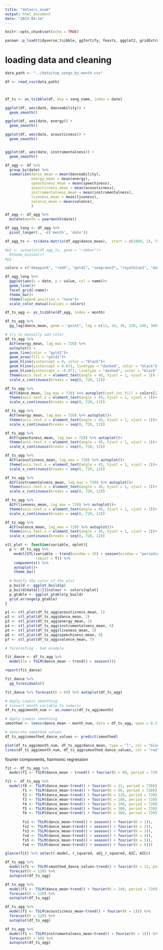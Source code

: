```yaml
---
title: "datasci_exam"
output: html_document
date: "2023-04-24"
---
```


```r
knitr::opts_chunk$set(echo = TRUE)
```

```r
pacman::p_load(tidyverse,tsibble, ggfortify, feasts, ggplot2, gridExtra, patchwork, fable)
```


# loading data and cleaning

```r
data_path <- "../data/top_songs_by_month.csv"

df <- read_csv(data_path)



df_ts <- as_tsibble(df, key = song_name, index = date)
```

```r
ggplot(df, aes(date, danceability)) +
  geom_smooth()

ggplot(df, aes(date, energy)) +
  geom_smooth()

ggplot(df, aes(date, acousticness)) +
  geom_smooth()


ggplot(df, aes(date, instrumentalness)) +
  geom_smooth()
```

```r
df_agg <- df %>% 
  group_by(date) %>% 
  summarize(dance_mean = mean(danceability),
            energy_mean = mean(energy),
            speechiness_mean = mean(speechiness),
            acousticness_mean = mean(acousticness),
            instrumentalness_mean = mean(instrumentalness),
            liveness_mean = mean(liveness),
            valence_mean = mean(valence),
            ) 

df_agg <- df_agg %>% 
  mutate(month = yearmonth(date))

df_agg_long <- df_agg %>% 
  pivot_longer(., -c('month', 'date'))

df_agg_ts <- ts(data.matrix(df_agg$dance_mean),  start = c(1960, 1), frequency = 12)

#p1 <- autoplot(df_agg_ts, geom = "ribbon")+
  #theme_minimal()
#p1

colors = c("deeppink", "red4", "gold1", "seagreen3", "royalblue3", "darkorange", "darkorchid")

df_agg_long %>% 
  ggplot(aes(x = date, y = value, col = name))+
  geom_line()+
  facet_grid(~name)+
  theme_bw()+
  theme(legend.position = "none")+
  scale_color_manual(values = colors)
```

```r
df_ts_agg <- as_tsibble(df_agg, index = month)

df_ts_agg %>% 
  gg_lag(dance_mean, geom = "point", lag = c(12, 24, 36, 120, 240, 360))


```
```r

# try to manually add color 
df_ts_agg %>% 
  ACF(energy_mean, lag_max = 720) %>% 
  autoplot() + 
  geom_line(color = "gold1")+
  geom_area(fill = "gold1")+
  geom_hline(yintercept = 0, color = "black")+
  geom_hline(yintercept = 0.071, linetype = "dashed", color = "black")+
  geom_hline(yintercept = -0.071, linetype = "dashed", color = "black")+
  theme(axis.text.x = element_text(angle = 45, hjust = 1, vjust = 1)) +
  scale_x_continuous(breaks = seq(0, 720, 12)) 


```


```r
df_ts_agg %>% 
  ACF(dance_mean, lag_max = 720) %>% autoplot(conf.int.fill = colors[1])+
  theme(axis.text.x = element_text(angle = 45, hjust = 1, vjust = 1))+
  scale_x_continuous(breaks = seq(0, 720, 12))

df_ts_agg %>% 
  ACF(energy_mean, lag_max = 720) %>% autoplot()+
  theme(axis.text.x = element_text(angle = 45, hjust = 1, vjust = 1))+
  scale_x_continuous(breaks = seq(0, 720, 12))

df_ts_agg %>% 
  ACF(speechiness_mean, lag_max = 720) %>% autoplot()+
  theme(axis.text.x = element_text(angle = 45, hjust = 1, vjust = 1))+
  scale_x_continuous(breaks = seq(0, 720, 12))

df_ts_agg %>% 
  ACF(acousticness_mean, lag_max = 720) %>% autoplot()+
  theme(axis.text.x = element_text(angle = 45, hjust = 1, vjust = 1))+
  scale_x_continuous(breaks = seq(0, 720, 12))

df_ts_agg %>% 
  ACF(instrumentalness_mean, lag_max = 720) %>% autoplot()+
  theme(axis.text.x = element_text(angle = 45, hjust = 1, vjust = 1))+
  scale_x_continuous(breaks = seq(0, 720, 12))

df_ts_agg %>% 
  ACF(liveness_mean, lag_max = 720) %>% autoplot()+
  theme(axis.text.x = element_text(angle = 45, hjust = 1, vjust = 1))+
  scale_x_continuous(breaks = seq(0, 720, 12))

df_ts_agg %>% 
  ACF(valence_mean, lag_max = 720) %>% autoplot()+
  theme(axis.text.x = element_text(angle = 45, hjust = 1, vjust = 1))+
  scale_x_continuous(breaks = seq(0, 720, 12))

```

```r
stl_plot <- function(variable, nplot){
  p <- df_ts_agg %>% 
    model(STL(variable ~ trend(window = 35) + season(window = "periodic"),
              robust = T)) %>% 
    components() %>% 
    autoplot()+
    theme_bw()
  
  # Modify the color of the plot
  p_build <- ggplot_build(p)
  p_build$data[[1]]$colour <- colors[nplot]
  p_gtable <- ggplot_gtable(p_build)
  grid.arrange(p_gtable)
}

p1 <- stl_plot(df_ts_agg$acousticness_mean, 1)
p2 <- stl_plot(df_ts_agg$dance_mean, 2)
p3 <- stl_plot(df_ts_agg$energy_mean, 3)
p4 <- stl_plot(df_ts_agg$instrumentalness_mean, 4)
p5 <- stl_plot(df_ts_agg$liveness_mean, 5)
p6 <- stl_plot(df_ts_agg$speechiness_mean, 6)
p7 <- stl_plot(df_ts_agg$valence_mean, 7)

```

```r
# forecasting - bad example 

fit_dance <- df_ts_agg %>% 
  model(lm = TSLM(dance_mean ~ trend() + season())) 

report(fit_dance)

fit_dance %>% 
  gg_tsresiduals()

fit_dance %>% forecast(h = 60) %>% autoplot(df_ts_agg)

# Apply Lowess smoothing
# Convert month variable to numeric
df_ts_agg$month_num <- as.numeric(df_ts_agg$month)

# Apply Lowess smoothing
smoothed <- loess(dance_mean ~ month_num, data = df_ts_agg, span = 0.3)

# Generate smoothed values
df_ts_agg$smoothed_dance_values <- predict(smoothed)

plot(df_ts_agg$month_num, df_ts_agg$dance_mean, type = "l", col = "blue", main = "Lowess Smoothing")
lines(df_ts_agg$month_num, df_ts_agg$smoothed_dance_values, col = "red")

```

fourier components, harmonic regression

```r
fit <- df_ts_agg %>% 
  model(f1 <- TSLM(dance_mean ~ trend() + fourier(K = 60, period = 720)))

```


```r
fit <- df_ts_agg %>% 
  model(f0 <- TSLM(dance_mean~trend() + fourier(K = 12, period = 720)), # 1 year
        f1 <- TSLM(dance_mean~trend() + fourier(K = 60, period = 720)), # 5 years
        f2 <- TSLM(dance_mean~trend() + fourier(K = 120, period = 720)), # 10 years
        f3 <- TSLM(dance_mean~trend() + fourier(K = 180, period = 720)), # 15 years
        f4 <- TSLM(dance_mean~trend() + fourier(K = 240, period = 720)), # 20 years
        f5 <- TSLM(dance_mean~trend() + fourier(K = 300, period = 720)), # 25 years
        f6 <- TSLM(dance_mean~trend() + fourier(K = 360, period = 720)), # 30 years
        
        fs1 <- TSLM(dance_mean~trend() + season() + fourier(K = 1)),
        fs2 <- TSLM(dance_mean~trend() + season() + fourier(K = 2)),
        fs3 <- TSLM(dance_mean~trend() + season() + fourier(K = 3)),
        fs4 <- TSLM(dance_mean~trend() + season() + fourier(K = 4)),
        fs5 <- TSLM(dance_mean~trend() + season() + fourier(K = 5)),
        fs6 <- TSLM(dance_mean~trend() + season() + fourier(K = 6)))

glance(fit) %>% select(.model, r_squared, adj_r_squared, AIC, AICc)
```

```r
df_ts_agg %>% 
  model(sf1 <- TSLM(smoothed_dance_values~trend() + fourier(K = 12, period = 720))) %>% 
  forecast(h = 120) %>% 
  autoplot(df_ts_agg)
```


```r
df_ts_agg %>% 
  model(f1 <- TSLM(dance_mean~trend() + fourier(K = 240, period = 720))) %>% 
  forecast(h = 120) %>% 
  autoplot(df_ts_agg)


```

```r
df_ts_agg %>% 
  model(f1 <- TSLM(acousticness_mean~trend() + fourier(K = 1))) %>% 
  forecast(h = 120) %>% 
  autoplot(df_ts_agg)
```

```r
df_ts_agg %>% 
  model(f1 <- TSLM(instrumentalness_mean~trend() + fourier(K = 1))) %>% 
  forecast(h = 60) %>% 
  autoplot(df_ts_agg)
 ```

